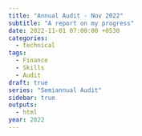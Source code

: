 ```yaml
---
title: "Annual Audit - Nov 2022"
subtitle: "A report on my progress"
date: 2022-11-01 07:00:00 +0530
categories:
  - technical
tags:
  - Finance
  - Skills
  - Audit
draft: true
series: "Semiannual Audit"
sidebar: true
outputs:
  - html
year: 2022
---
```



<!-- What is the intention/purpose? -->


<!-- What is not going to be there? -->


<!-- different topics -->

<!-- 1. Investment allocation over the years/quarters

2. How far are we from our target

3. Skills learnt in this year

4. Lessons learnt

5. Parenting  -->

